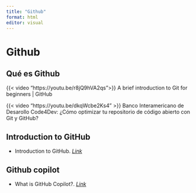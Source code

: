 ```yaml
---
title: "Github"
format: html
editor: visual
---
```


# Github

## Qué es Github

{{< video "https://youtu.be/r8jQ9hVA2qs">}} A brief introduction to Git for beginners \| GitHub

{{< video "https://youtu.be/dkqWcbe2Ks4" >}} Banco Interamericano de Desarollo Code4Dev: ¿Cómo optimizar tu repositorio de código abierto con Git y GitHub?

## **Introduction to GitHub**

-   Introduction to GitHub. [*Link*](https://github.com/mromerot/skills-introduction-to-github)

## Github copilot

-   What is GitHub Copilot?. [*Link*](https://docs.github.com/en/copilot/get-started/what-is-github-copilot)